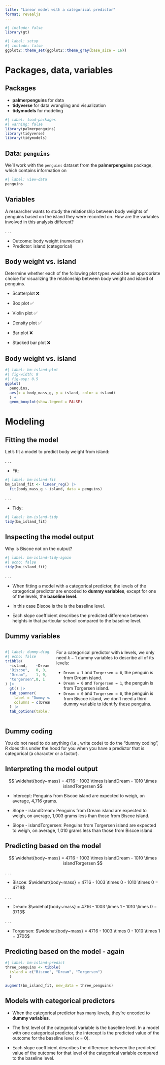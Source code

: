 ```yaml
---
title: "Linear model with a categorical predictor"
format: revealjs
---
```


```r
#| include: false
library(gt)
```

```r
#| label: setup
#| include: false
ggplot2::theme_set(ggplot2::theme_gray(base_size = 16))
```

# Packages, data, variables

## Packages

- **palmerpenguins** for data
- **tidyverse** for data wrangling and visualization
- **tidymodels** for modeling

```r
#| label: load-packages
#| warning: false
library(palmerpenguins)
library(tidyverse)
library(tidymodels)
```

## Data: `penguins`

We'll work with the `penguins` dataset from the **palmerpenguins** package, which contains information on 

```r
#| label: view-data
penguins
```

## Variables

::: task
A researcher wants to study the relationship between body weights of penguins based on the island they were recorded on. How are the variables involved in this analysis different?
:::

. . .

- Outcome: body weight (numerical)
- Predictor: island (categorical)

## Body weight vs. island

::: task
Determine whether each of the following plot types would be an appropriate choice for visualizing the relationship between body weight and island of penguins.
:::

-   Scatterplot [❌]{.fragment}

-   Box plot [✅]{.fragment}

-   Violin plot [✅]{.fragment}

-   Density plot [✅]{.fragment}

-   Bar plot [❌]{.fragment}

-   Stacked bar plot [❌]{.fragment}

## Body weight vs. island

```r
#| label: bm-island-plot
#| fig-width: 8
#| fig-asp: 0.5
ggplot(
  penguins, 
  aes(x = body_mass_g, y = island, color = island)
  ) +
  geom_boxplot(show.legend = FALSE)
```

# Modeling

## Fitting the model

Let's fit a model to predict body weight from island:

. . .

- Fit:

```r
#| label: bm-island-fit
bm_island_fit <- linear_reg() |>
  fit(body_mass_g ~ island, data = penguins)
```

. . .

- Tidy:

```r
#| label: bm-island-tidy
tidy(bm_island_fit)
```

## Inspecting the model output

::: task
Why is Biscoe not on the output?
::: 

```r
#| label: bm-island-tidy-again
#| echo: false
tidy(bm_island_fit)
```

. . .

::: incremental
- When fitting a model with a categorical predictor, the levels of the categorical predictor are encoded to **dummy variables**, except for one of the levels, the **baseline level**.

- In this case Biscoe is the is the baseline level.

- Each slope coefficient describes the predicted difference between heights in that particular school compared to the baseline level.
:::

## Dummy variables

::: {.columns}
::: {.column width="30%"}
```r
#| label: dummy-diagram
#| echo: false
tribble(
  ~island,    ~Dream, ~Torgersen,
  "Biscoe",   0, 0,
  "Dream",    1, 0,
  "torgersen",0, 1
) |>
  gt() |>
  tab_spanner(
    label = "Dummy variable",
    columns = c(Dream, Torgersen)
  ) |>
  tab_options(table.font.size = px(24))
```
:::
::: {.column width="70%" .fragment}
For a categorical predictor with $k$ levels, we only need $k - 1$ dummy variables to describe all of its levels:

-  `Dream = 1` and `Torgersen = 0`, the penguin is from Dream island. 
-  `Dream = 0` and `Torgersen = 1`, the penguin is from Torgersen island. 
-  `Dream = 0` and `Torgersen = 0`, the penguin is from Biscoe island, we don't need a third dummy variable to identify these penguins.
:::
:::

## Dummy coding

::: callout-note
You do not need to do anything (i.e., write code) to do the "dummy coding", R does this under the hood for you when you have a predictor that is categorical (a character or a factor).
:::

## Interpreting the model output

$$
\widehat{body~mass} = 4716 - 1003 \times islandDream - 1010 \times islandTorgersen
$$

-   Intercept: [Penguins from Biscoe island are expected to weigh, on average, 4,716 grams.]{.fragment}

-   Slope - islandDream: [Penguins from Dream island are expected to weigh, on average, 1,003 grams less than those from Biscoe island.]{.fragment}

-   Slope - islandTorgersen: [Penguins from Torgersen island are expected to weigh, on average, 1,010 grams less than those from Biscoe island.]{.fragment}

## Predicting based on the model

$$
\widehat{body~mass} = 4716 - 1003 \times islandDream - 1010 \times islandTorgersen
$$

. . .

-   Biscoe: $\widehat{body~mass} = 4716 - 1003 \times 0 - 1010 \times 0 = 4716$

. . .

-   Dream: $\widehat{body~mass} = 4716 - 1003 \times 1 - 1010 \times 0 = 3713$

. . .

-   Torgersen: $\widehat{body~mass} = 4716 - 1003 \times 0 - 1010 \times 1 = 3706$

## Predicting based on the model - again

```r
#| label: bm-island-predict
three_penguins <- tibble(
  island = c("Biscoe", "Dream", "Torgersen")
  )

augment(bm_island_fit, new_data = three_penguins)
```

## Models with categorical predictors

::: incremental
-   When the categorical predictor has many levels, they're encoded to **dummy variables**.

-   The first level of the categorical variable is the baseline level. In a model with one categorical predictor, the intercept is the predicted value of the outcome for the baseline level (x = 0).

-   Each slope coefficient describes the difference between the predicted value of the outcome for that level of the categorical variable compared to the baseline level.
:::
